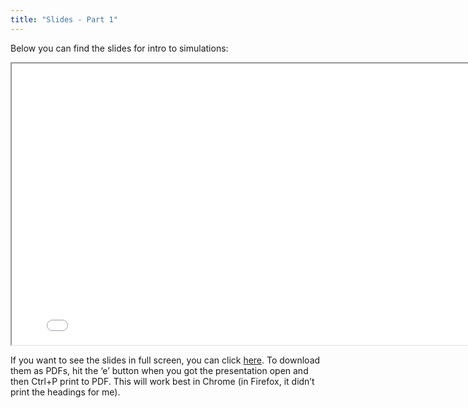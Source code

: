 ```yaml
---
title: "Slides - Part 1"
---
```


Below you can find the slides for intro to simulations:

<div>

```{=html}
<iframe class="slide-deck" src="slides-part1/" width = "800" height = "450"></iframe>
```

</div>

If you want to see the slides in full screen, you can click [here](slides-part1/){target="_blank"}. To download them as PDFs, hit the 'e' button when you got the presentation open and then Ctrl+P print to PDF. This will work best in Chrome (in Firefox, it didn't print the headings for me).